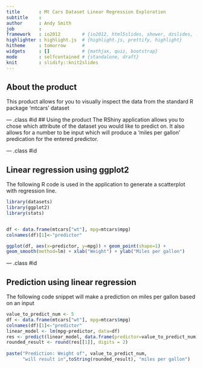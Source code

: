 ```yaml
---
title       : Mt Cars Dataset Linear Regression Exploration
subtitle    : 
author      : Andy Smith
job         : 
framework   : io2012        # {io2012, html5slides, shower, dzslides, ...}
highlighter : highlight.js  # {highlight.js, prettify, highlight}
hitheme     : tomorrow      # 
widgets     : []            # {mathjax, quiz, bootstrap}
mode        : selfcontained # {standalone, draft}
knit        : slidify::knit2slides
---
```


## About the product

This product allows for you to visually inspect the data from the standard R package 'mtcars' dataset

--- .class #id
## Using the product
The RShiny application allows you to chose which attribute of the dataset you would like to predict on.  It also allows for a number to be input which will produce a 'miles per gallon' predication for the entered predictor.

--- .class #id

## Linear regression using ggplot2
The following R code is used in the application to generate a scatterplot with regression line.

```r
library(datasets)
library(ggplot2)
library(stats)


df <- data.frame(mtcars["wt"], mpg=mtcars$mpg)
colnames(df)[1]<-"predictor"

```

``` r
ggplot(df, aes(x=predictor, y=mpg)) + geom_point(shape=1) + 
geom_smooth(method=lm) + xlab("Weight") + ylab("Miles per gallon")
```

--- .class #id

## Prediction using linear regression
The following code snippet will make a prediction on miles per gallon based on an input

``` r
value_to_predict_num <- 5
df <- data.frame(mtcars["wt"], mpg=mtcars$mpg)
colnames(df)[1]<-"predictor"
linear_model <- lm(mpg~predictor, data=df)
res <- predict(linear_model, data.frame(predictor=value_to_predict_num))
rounded_result <- round(res[[1]], digits = 2)
      
paste("Prediction: Weight of", value_to_predict_num, 
      "will result in",toString(rounded_result), "miles per gallon")
```